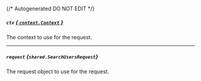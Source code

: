 {/* Autogenerated DO NOT EDIT  */}

##### `ctx` [*{ `context.Context` }*](https://pkg.go.dev/context#Context)
The context to use for the request.

---
##### `request` *{`shared.SearchUsersRequest`}*
The request object to use for the request.
<Collapsible openLabel={Labels.showProperties} closeLabel={Labels.hideProperties}>
    <SearchUsersRequest/>
</Collapsible>


